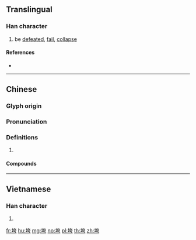 ==Translingual==

===Han character===
{{Han char|rn=32|rad=土|as=06|sn=9|four=44127|canj=GKMS|ids=⿰土夸}}

# be [[defeated]], [[fail]], [[collapse]]

====References====
* {{Han ref|kx=0228.291|hdz=10438.030|uh=57AE|ud=22446|bh=ABB1|bd=43953}}

----

==Chinese==
{{zh-forms}}

===Glyph origin===
{{Han etym}}

===Pronunciation===
{{zh-pron
|m=kuǎ
|c=kwaa1
|h=pfs=
|md=
|mn=
|w=
|mc=
|oc=y
|cat=
}}

===Definitions===
{{zh-hanzi}}

# {{rfdef|lang=zh}}

====Compounds====
{{zh-der|垮臺|打垮|拖垮|累垮}}

----

==Vietnamese==

===Han character===
{{vi-hantu|[[khoai]]|rs=土06}}

# {{defn|lang=vi|sort=土06}}

[[fr:垮]]
[[hu:垮]]
[[mg:垮]]
[[no:垮]]
[[pl:垮]]
[[th:垮]]
[[zh:垮]]